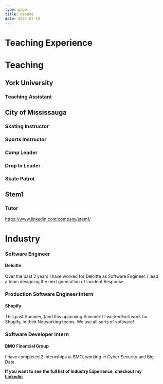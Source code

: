```yaml
---
type: page
title: Resume
date: 2021-03-19
---
```

# Teaching Experience
# Teaching

## York University
### Teaching Assistant


## City of Mississauga
### Skating Instructor
### Sports Instructor
### Camp Leader
### Drop In Leader
### Skate Patrol

## Stem1
### Tutor

https://www.linkedin.com/company/stem1/

# Industry

### Software Engineer

#### Deloitte

Over the past 2 years I have worked for Deloitte as Software Engineer. I lead a team designing the next
generation of Incident Response.

### Production Software Engineer Intern

#### Shopify

This past Summer, (and this upcoming Summer!) I worked/will work for Shopify, in their Networking teams.
We use all sorts of software!

### Software Developer Intern

#### BMO Financial Group

I have completed 2 internships at BMO, working in Cyber Security and Big Data.

**If you want to see the full list of Industry Experience, checkout my
[Linkedin](https://www.linkedin.com/in/eric-marcantonio/)**